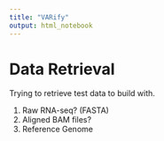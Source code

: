 ```yaml
---
title: "VARify"
output: html_notebook
---
```


# Data Retrieval

Trying to retrieve test data to build with. 

1. Raw RNA-seq? (FASTA)
2. Aligned BAM files?
3. Reference Genome

```bash

```

